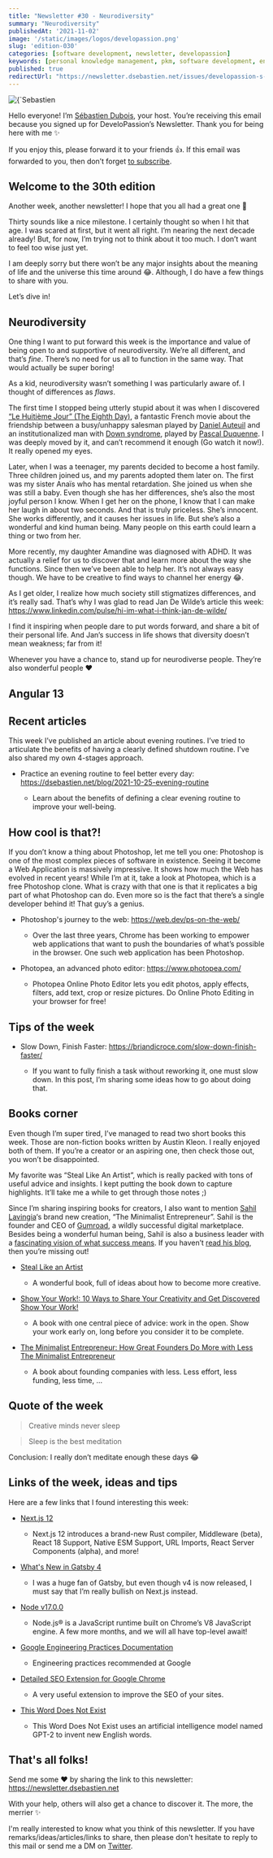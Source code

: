 ```yaml
---
title: "Newsletter #30 - Neurodiversity"
summary: "Neurodiversity"
publishedAt: '2021-11-02'
image: '/static/images/logos/developassion.png'
slug: 'edition-030'
categories: [software development, newsletter, developassion]
keywords: [personal knowledge management, pkm, software development, entrepreneurship, newsletter]
published: true
redirectUrl: "https://newsletter.dsebastien.net/issues/developassion-s-newsletter-neurodiversity-827355"
---
```


<BlogPostCenteredContent>
  <Image
    alt={`Sebastien Dubois's Newsletter`}
    src={`/static/images/logos/developassion.png`}
    width={480}
    height={270}
    priority
  />
</BlogPostCenteredContent>

Hello everyone! I’m [Sébastien Dubois](https://dsebastien.net), your host. You’re receiving this email because you signed up for DeveloPassion’s Newsletter. Thank you for being here with me ✨

If you enjoy this, please forward it to your friends 👍. If this email was forwarded to you, then don’t forget [to subscribe](https://dsebastien.net/news).

## Welcome to the 30th edition
Another week, another newsletter! I hope that you all had a great one 🤩

Thirty sounds like a nice milestone. I certainly thought so when I hit that age. I was scared at first, but it went all right. I’m nearing the next decade already! But, for now, I’m trying not to think about it too much. I don’t want to feel too wise just yet.

I am deeply sorry but there won’t be any major insights about the meaning of life and the universe this time around 😂. Although, I do have a few things to share with you.

Let’s dive in!

## Neurodiversity
One thing I want to put forward this week is the importance and value of being open to and supportive of neurodiversity. We’re all different, and that’s _fine_. There’s no need for us all to function in the same way. That would actually be super boring!

As a kid, neurodiversity wasn’t something I was particularly aware of. I thought of differences as _flaws_.

The first time I stopped being utterly stupid about it was when I discovered [“Le Huitième Jour” (The Eighth Day)](https://www.imdb.com/title/tt0116581), a fantastic French movie about the friendship between a busy/unhappy salesman played by [Daniel Auteuil](https://www.imdb.com/name/nm0000809) and an institutionalized man with [Down syndrome](https://prahs.com/insights/shining-a-spotlight-on-down-syndrome-through-education-advocacy-and-research), played by [Pascal Duquenne](https://en.wikipedia.org/wiki/Pascal_Duquenne). I was deeply moved by it, and can’t recommend it enough (Go watch it now!). It really opened my eyes.

Later, when I was a teenager, my parents decided to become a host family. Three children joined us, and my parents adopted them later on. The first was my sister Anaïs who has mental retardation. She joined us when she was still a baby. Even though she has her differences, she’s also the most joyful person I know. When I get her on the phone, I know that I can make her laugh in about two seconds. And that is truly priceless. She’s innocent. She works differently, and it causes her issues in life. But she’s also a wonderful and kind human being. Many people on this earth could learn a thing or two from her.

More recently, my daughter Amandine was diagnosed with ADHD. It was actually a relief for us to discover that and learn more about the way she functions. Since then we’ve been able to help her. It’s not always easy though. We have to be creative to find ways to channel her energy 😂.

As I get older, I realize how much society still stigmatizes differences, and it’s really sad. That’s why I was glad to read Jan De Wilde’s article this week: https://www.linkedin.com/pulse/hi-im-what-i-think-jan-de-wilde/

I find it inspiring when people dare to put words forward, and share a bit of their personal life. And Jan’s success in life shows that diversity doesn’t mean weakness; far from it!

Whenever you have a chance to, stand up for neurodiverse people. They’re also wonderful people ❤️

## Angular 13

<Tweet tweetLink="dSebastien/status/1452861739184398336" />

## Recent articles

This week I’ve published an article about evening routines. I’ve tried to articulate the benefits of having a clearly defined shutdown routine. I’ve also shared my own 4-stages approach.

* Practice an evening routine to feel better every day: https://dsebastien.net/blog/2021-10-25-evening-routine

  * Learn about the benefits of defining a clear evening routine to improve your well-being.

## How cool is that?!

If you don’t know a thing about Photoshop, let me tell you one: Photoshop is one of the most complex pieces of software in existence. Seeing it become a Web Application is massively impressive. It shows how much the Web has evolved in recent years!
While I’m at it, take a look at Photopea, which is a free Photoshop clone. What is crazy with that one is that it replicates a big part of what Photoshop can do. Even more so is the fact that there’s a single developer behind it! That guy’s a genius.

* Photoshop's journey to the web: https://web.dev/ps-on-the-web/

  * Over the last three years, Chrome has been working to empower web applications that want to push the boundaries of what’s possible in the browser. One such web application has been Photoshop.
* Photopea, an advanced photo editor: https://www.photopea.com/

  * Photopea Online Photo Editor lets you edit photos, apply effects, filters, add text, crop or resize pictures. Do Online Photo Editing in your browser for free!

## Tips of the week

<Tweet tweetLink="dSebastien/status/1453224595214028809" />

* Slow Down, Finish Faster: https://briandicroce.com/slow-down-finish-faster/

  * If you want to fully finish a task without reworking it, one must slow down. In this post, I’m sharing some ideas how to go about doing that.

## Books corner


Even though I’m super tired, I’ve managed to read two short books this week. Those are non-fiction books written by Austin Kleon. I really enjoyed both of them. If you’re a creator or an aspiring one, then check those out, you won’t be disappointed.

My favorite was “Steal Like An Artist”, which is really packed with tons of useful advice and insights. I kept putting the book down to capture highlights. It’ll take me a while to get through those notes ;)

Since I’m sharing inspiring books for creators, I also want to mention [Sahil Lavingia](https://twitter.com/shl)‘s brand new creation, “The Minimalist Entrepreneur”. Sahil is the founder and CEO of [Gumroad](https://gumroad.com/), a wildly successful digital marketplace. Besides being a wonderful human being, Sahil is also a business leader with a [fascinating vision of what success means](https://sahillavingia.com/reflecting). If you haven’t [read his blog](https://sahillavingia.com/), then you’re missing out!

* <a href="https://www.amazon.com/Steal-Like-Artist-Things-Creative/dp/0761169253?tag=dsebastien00-20" rel="noopener">Steal Like an Artist</a>

  * A wonderful book, full of ideas about how to become more creative.
* <a href="https://www.amazon.com/Show-Your-Work-Austin-Kleon/dp/076117897X?tag=dsebastien00-20" rel="noopener">Show Your Work!: 10 Ways to Share Your Creativity and Get Discovered
Show Your Work!</a>

  * A book with one central piece of advice: work in the open. Show your work early on, long before you consider it to be complete.
* <a href="https://www.amazon.com/Minimalist-Entrepreneur-Great-Founders-More/dp/0593192397?tag=dsebastien00-20" rel="noopener">The Minimalist Entrepreneur: How Great Founders Do More with Less
The Minimalist Entrepreneur</a>

  * A book about founding companies with less. Less effort, less funding, less time, ...

## Quote of the week

> Creative minds never sleep

> Sleep is the best meditation

Conclusion: I really don’t meditate enough these days 😂

## Links of the week, ideas and tips

Here are a few links that I found interesting this week:

* [Next.js 12](https://nextjs.org/blog/next-12)

  * Next.js 12 introduces a brand-new Rust compiler, Middleware (beta), React 18 Support, Native ESM Support, URL Imports, React Server Components (alpha), and more!
* [What's New in Gatsby 4](https://www.gatsbyjs.com/blog/whats-new-in-gatsby-4/)

  * I was a huge fan of Gatsby, but even though v4 is now released, I must say that I’m really bullish on Next.js instead.
* [Node v17.0.0](https://nodejs.org/en/blog/release/v17.0.0/)

  * Node.js® is a JavaScript runtime built on Chrome’s V8 JavaScript engine. A few more months, and we will all have top-level await!
* [Google Engineering Practices Documentation](https://google.github.io/eng-practices/)

  * Engineering practices recommended at Google
* [Detailed SEO Extension for Google Chrome](https://detailed.com/extension/)

  * A very useful extension to improve the SEO of your sites.
* [This Word Does Not Exist](https://www.thisworddoesnotexist.com/)

  * This Word Does Not Exist uses an artificial intelligence model named GPT-2 to invent new English words.

## That's all folks!

Send me some ❤️ by sharing the link to this newsletter: https://newsletter.dsebastien.net

With your help, others will also get a chance to discover it. The more, the merrier ✨

I'm really interested to know what you think of this newsletter. If you have remarks/ideas/articles/links to share, then please don't hesitate to reply to this mail or send me a DM on <a href="https://twitter.com/dSebastien" rel="noopener">Twitter</a>.

<BlogPostSignature />
